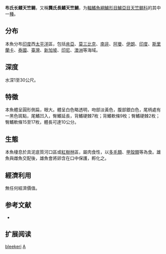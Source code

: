 {{Speciesbox
| name = 布氏长鳍天竺鲷
| status = NE
| status_system = 
| image = 
| genus = Archamia
| species = bleekeri
| authority = [[Günther|Günther]], 1859
| synonyms = *''Archamia goni''<br /><small>Chen & Shao, 1993</small>
}}

'''布氏长鳍天竺鲷'''，又稱'''龔氏長鰭天竺鯛'''，为[[輻鰭魚綱|輻鰭魚綱]][[鱸形目|鱸形目]][[鱸亞目|鱸亞目]][[天竺鲷科|天竺鲷科]]的其中一[[種|種]]。

==分布==
本魚分布[[印度|印度]]西[[太平洋|太平洋]]區，包括[[肯亞|肯亞]]、[[莫三比克|莫三比克]]、[[南非|南非]]、[[阿曼|阿曼]]、[[伊朗|伊朗]]、[[印度|印度]]、[[斯里蘭卡|斯里蘭卡]]、[[泰國|泰國]]、[[臺灣|臺灣]]、[[新加坡|新加坡]]、[[印尼|印尼]]、[[澳洲|澳洲]]等海域。

==深度==
水深1至30公尺。

==特徵==
本魚體呈圓形側扁，眼大。體呈白色略透明，吻部淡黃色，腹部銀白色，尾柄處有一黑色斑點，尾鰭凹入，臀鰭延長，背鰭硬棘7枚；背鰭軟條9枚；臀鰭硬棘2枚；臀鰭軟條15至17枚，體長可達10公分。

==生態==
本魚棲息於具泥底質河口區或[[紅樹林|紅樹林]]區，屬肉食性，以[[多毛類|多毛類]]、[[甲殼類|甲殼類]]等為食。雄魚與雌魚交配後，雄魚會將卵含在口中保護，孵化之。

==經濟利用==
無任何經濟價值。

== 参考文献 ==
*{{FishBase_species|genus=Archamia|species=bleekeri|year=2011|month=12}}

== 扩展阅读 ==
{{refbegin}}
{{wikispecies-inline|Archamia bleekeri|布氏长鳍天竺鲷}}
{{refend}}
{{Taxonbar|from=Q3758371}}

[[Category:长鳍天竺鲷属|bleekeri]]
[[Category:1859年描述的魚類|A]]


{{鲈形目小作品}}